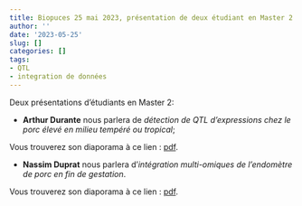 ```yaml
---
title: Biopuces 25 mai 2023, présentation de deux étudiant en Master 2
author: ''
date: '2023-05-25'
slug: []
categories: []
tags: 
- QTL
- integration de données 
---
```


Deux présentations d'étudiants en Master 2: 

* **Arthur Durante** nous parlera de *détection de QTL d’expressions chez le porc élevé en milieu tempéré ou tropical*; 

Vous trouverez son diaporama à ce lien : [pdf](/diapos/Biopuces_2023mai_Durante.pdf). 

* **Nassim Duprat** nous parlera d'*intégration multi-omiques de l'endomètre de porc en fin de gestation*.

Vous trouverez son diaporama à ce lien : [pdf](/diapos/Biopuces_2023mai_Duprat.pdf).

 
 
